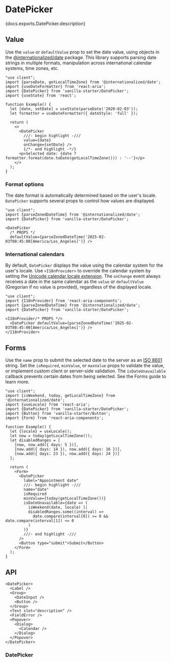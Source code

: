 


# DatePicker

<PageDescription>{docs.exports.DatePicker.description}</PageDescription>

<ExampleSwitcher>
  <VisualExample
    component={VanillaDatePicker}
    docs={vanillaDocs.exports.DatePicker}
    links={vanillaDocs.links}
    props={['label', 'granularity', 'isDisabled']}
    initialProps={{label: 'Date'}}
    type="vanilla"
    files={["starters/docs/src/DatePicker.tsx", "starters/docs/src/DatePicker.css"]} />
  <VisualExample
    component={TailwindDatePicker}
    docs={vanillaDocs.exports.DatePicker}
    links={vanillaDocs.links}
    props={['label', 'granularity', 'isDisabled']}
    initialProps={{label: 'Date'}}
    type="tailwind"
    files={["starters/tailwind/src/DatePicker.tsx", "starters/tailwind/src/DateField.tsx",  "starters/tailwind/src/index.css"]} />
</ExampleSwitcher>

## Value

Use the `value` or `defaultValue` prop to set the date value, using objects in the [@internationalized/date](../internationalized/date/) package. This library supports parsing date strings in multiple formats, manipulation across international calendar systems, time zones, etc.

```tsx render
"use client";
import {parseDate, getLocalTimeZone} from '@internationalized/date';
import {useDateFormatter} from 'react-aria';
import {DatePicker} from 'vanilla-starter/DatePicker';
import {useState} from 'react';

function Example() {
  let [date, setDate] = useState(parseDate('2020-02-03'));
  let formatter = useDateFormatter({ dateStyle: 'full' });
  
  return (
    <>
      <DatePicker
        ///- begin highlight -///
        value={date}
        onChange={setDate} />
        {/*- end highlight -*/}
      <p>Selected date: {date ? formatter.format(date.toDate(getLocalTimeZone())) : '--'}</p>
    </>
  );
}
```

### Format options

The date format is automatically determined based on the user's locale. `DatePicker` supports several props to control how values are displayed.

```tsx render docs={docs.exports.DatePicker} links={docs.links} props={['granularity', 'hourCycle', 'hideTimeZone', 'shouldForceLeadingZeros']} initialProps={{label: 'Date'}}
"use client";
import {parseZonedDateTime} from '@internationalized/date';
import {DatePicker} from 'vanilla-starter/DatePicker';

<DatePicker
  /* PROPS */
  defaultValue={parseZonedDateTime('2025-02-03T08:45:00[America/Los_Angeles]')} />
```

### International calendars

By default, `DatePicker` displays the value using the calendar system for the user's locale. Use `<I18nProvider>` to override the calendar system by setting the [Unicode calendar locale extension](https://developer.mozilla.org/en-US/docs/Web/JavaScript/Reference/Global_Objects/Intl/Locale/calendar#adding_a_calendar_in_the_locale_string). The `onChange` event always receives a date in the same calendar as the `value` or `defaultValue` (Gregorian if no value is provided), regardless of the displayed locale.

```tsx render wide docs={docs.exports.I18nProvider} links={docs.links} props={['locale']} initialProps={{locale: 'hi-IN-u-ca-indian'}}
"use client";
import {I18nProvider} from 'react-aria-components';
import {parseZonedDateTime} from '@internationalized/date';
import {DatePicker} from 'vanilla-starter/DatePicker';

<I18nProvider/* PROPS */>
  <DatePicker defaultValue={parseZonedDateTime('2025-02-03T08:45:00[America/Los_Angeles]')} />
</I18nProvider>
```

## Forms

Use the `name` prop to submit the selected date to the server as an [ISO 8601](https://en.wikipedia.org/wiki/ISO_8601) string. Set the `isRequired`, `minValue`, or `maxValue` props to validate the value, or implement custom client or server-side validation. The `isDateUnavailable` callback prevents certain dates from being selected. See the Forms guide to learn more.

```tsx render
"use client";
import {isWeekend, today, getLocalTimeZone} from '@internationalized/date';
import {useLocale} from 'react-aria';
import {DatePicker} from 'vanilla-starter/DatePicker';
import {Button} from 'vanilla-starter/Button';
import {Form} from 'react-aria-components';

function Example() {
  let {locale} = useLocale();
  let now = today(getLocalTimeZone());
  let disabledRanges = [
    [now, now.add({ days: 5 })],
    [now.add({ days: 14 }), now.add({ days: 16 })],
    [now.add({ days: 23 }), now.add({ days: 24 })]
  ];

  return (
    <Form>
      <DatePicker
        label="Appointment date"
        ///- begin highlight -///
        name="date"
        isRequired
        minValue={today(getLocalTimeZone())}
        isDateUnavailable={date => (
          isWeekend(date, locale) ||
          disabledRanges.some((interval) =>
            date.compare(interval[0]) >= 0 && date.compare(interval[1]) <= 0
          )
        )}
        ///- end highlight -///
      />
      <Button type="submit">Submit</Button>
    </Form>
  );
}
```

## API

<Anatomy />

```tsx links={{DatePicker: '#datepicker', Group: 'Group.html', DateInput: 'DateField.html#dateinput', Button: 'Button.html', Popover: 'Popover.html', Dialog: 'Dialog.html', Calendar: 'Calendar.html'}}
<DatePicker>
  <Label />
  <Group>
    <DateInput />
    <Button />
  </Group>
  <Text slot="description" />
  <FieldError />
  <Popover>
    <Dialog>
      <Calendar />
    </Dialog>
  </Popover>
</DatePicker>
```

### DatePicker

<PropTable component={docs.exports.DatePicker} links={docs.links} />
